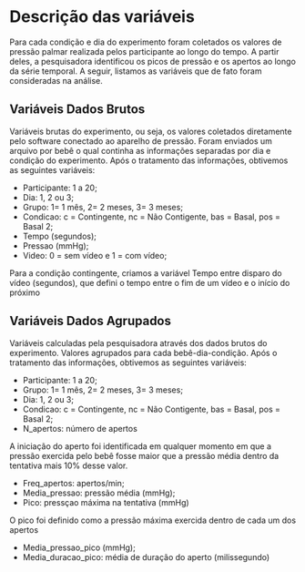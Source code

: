 # Descrição das variáveis {#descricao-variaveis}

Para cada condição e dia do experimento foram coletados os valores de pressão palmar realizada pelos participante ao longo do tempo. A partir deles, a pesquisadora identificou os picos de pressão e os apertos ao longo da série temporal. 
A seguir, listamos as variáveis que de fato foram consideradas na análise.

## Variáveis Dados Brutos

Variáveis brutas do experimento, ou seja, os valores coletados diretamente pelo software conectado ao aparelho de pressão. Foram enviados um arquivo por bebê o qual continha as informações separadas por dia e condição do experimento. Após o tratamento das informações, obtivemos as seguintes variáveis:

- Participante: 1 a 20;
- Dia: 1, 2 ou 3;
- Grupo: 1= 1 mês, 2= 2 meses, 3= 3 meses;
- Condicao:  c = Contingente, nc = Não Contigente, bas = Basal, pos = Basal 2;
- Tempo (segundos);
- Pressao (mmHg);
- Video: 0 = sem vídeo e 1 = com vídeo;

Para a condição contingente, criamos a variável Tempo entre disparo do vídeo (segundos), que defini o tempo entre o fim de um vídeo e o início do próximo

## Variáveis Dados Agrupados

Variáveis calculadas pela pesquisadora através dos dados brutos do experimento. Valores agrupados para cada bebê-dia-condição. Após o tratamento das informações, obtivemos as seguintes variáveis:

- Participante: 1 a 20;
- Grupo: 	1= 1 mês, 2= 2 meses, 3= 3 meses;
- Dia: 1, 2 ou 3;
- Condicao: c = Contingente, nc = Não Contigente, bas = Basal, pos = Basal 2;
- N_apertos: número de apertos

A iniciação do aperto foi identificada em qualquer momento em que a pressão exercida pelo bebê fosse maior que a pressão média dentro da tentativa mais 10% desse valor.

- Freq_apertos: apertos/min;
- Media_pressao: pressão média (mmHg);
- Pico: pressçao máxima na tentativa (mmHg)

O pico foi definido como a pressão máxima exercida dentro de cada um dos apertos

- Media_pressao_pico (mmHg);
- Media_duracao_pico: média de duração do aperto (milissegundo)








